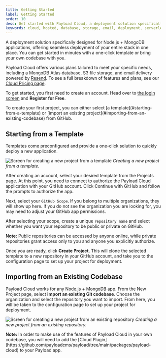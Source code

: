 ```yaml
---
title: Getting Started
label: Getting Started
order: 10
desc: Get started with Payload Cloud, a deployment solution specifically designed for Node + MongoDB applications.
keywords: cloud, hosted, database, storage, email, deployment, serverless, node, mongodb, s3, aws, cloudflare, atlas, resend, payload, cms
---
```


A deployment solution specifically designed for Node.js + MongoDB applications, offering seamless deployment of your entire stack in one place. You can get started in minutes with a one-click template or bring your own codebase with you.

Payload Cloud offers various plans tailored to meet your specific needs, including a MongoDB Atlas database, S3 file storage, and email delivery powered by [Resend](https://resend.com). To see a full breakdown of features and plans, see our [Cloud Pricing page](https://payloadcms.com/cloud-pricing).

To get started, you first need to create an account. Head over to [the login screen](https://payloadcms.com/login) and **Register for Free**.

<Banner type="success">
  To create your first project, you can either select [a template](#starting-from-a-template) or
  [import an existing project](#importing-from-an-existing-codebase) from GitHub.
</Banner>

## Starting from a Template

Templates come preconfigured and provide a one-click solution to quickly deploy a new application.

![Screen for creating a new project from a template](https://payloadcms.com/images/docs/cloud/create-from-template.jpg)
_Creating a new project from a template._

After creating an account, select your desired template from the Projects page. At this point, you need to connect to authorize the Payload Cloud application with your GitHub account. Click Continue with GitHub and follow the prompts to authorize the app.

Next, select your `GitHub Scope`. If you belong to multiple organizations, they will show up here. If you do not see the organization you are looking for, you may need to adjust your GitHub app permissions.

After selecting your scope, create a unique `repository name` and select whether you want your repository to be public or private on GitHub.

<Banner type="warning">
  <strong>Note:</strong> Public repositories can be accessed by anyone online, while private
  repositories grant access only to you and anyone you explicitly authorize.
</Banner>

Once you are ready, click **Create Project**. This will clone the selected template to a new repository in your GitHub account, and take you to the configuration page to set up your project for deployment.

## Importing from an Existing Codebase

Payload Cloud works for any Node.js + MongoDB app. From the New Project page, select **import an existing Git codebase**. Choose the organization and select the repository you want to import. From here, you will be taken to the configuration page to set up your project for deployment.

![Screen for creating a new project from an existing repository](https://payloadcms.com/images/docs/cloud/create-from-existing.jpg)
_Creating a new project from an existing repository._

<Banner type="warning">
  <strong>Note:</strong> In order to make use of the features of Payload Cloud in your own codebase,
  you will need to add the [Cloud Plugin](https://github.com/payloadcms/payload/tree/main/packages/payload-cloud) to your
  Payload app.
</Banner>

